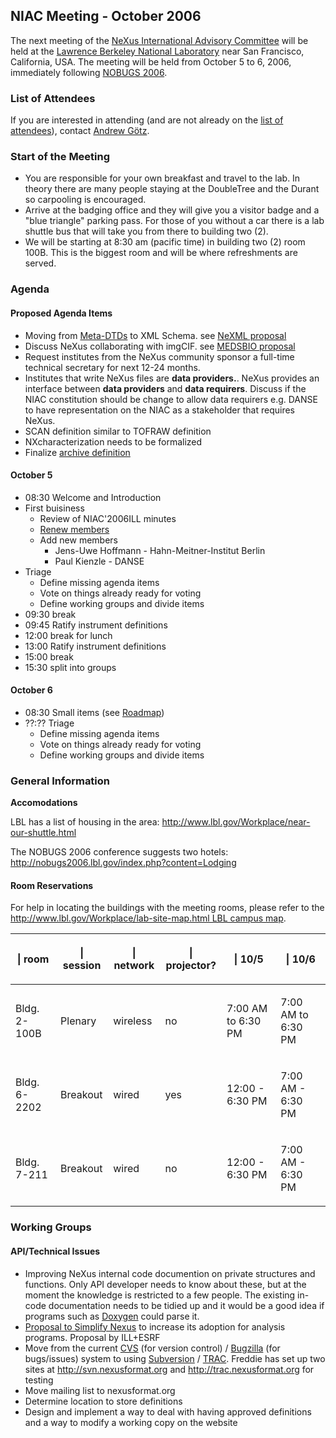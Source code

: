 ==NIAC Meeting - October 2006==
The next meeting of the  [[NIAC | NeXus International Advisory Committee]] will be held at the [http://www.lbl.gov Lawrence Berkeley National Laboratory] near San Francisco, California, USA. The meeting will be held from October 5 to 6, 2006, immediately following [http://nobugs2006.lbl.gov/ NOBUGS 2006].

===List of Attendees===

If you are interested in attending 
(and are not already on the 
[[NIAC2006LBL_attendees|list of attendees]]), 
contact [[User:Andy Gotz|Andrew Götz]].

===Start of the Meeting===

* You are responsible for your own breakfast and travel to the lab. In theory there are many people staying at the DoubleTree and the Durant so carpooling is encouraged.
* Arrive at the badging office and they will give you a visitor badge and a "blue triangle" parking pass. For those of you without a  car there is a lab shuttle bus that will take you from there to building two (2).
* We will be starting at 8:30 am (pacific time) in building two (2) room 100B. This is the biggest room and will be where refreshments are served.

===Agenda===
====Proposed Agenda Items====
* Moving from [[Metaformat|Meta-DTDs]] to XML Schema. see [http://www.webel.com.au/nexml NeXML proposal]
* Discuss NeXus collaborating with imgCIF. see [http://www.medsbio.org/ MEDSBIO proposal] 
* Request institutes from the NeXus community sponsor a full-time technical secretary for next 12-24 months.
* Institutes that write NeXus files are '''data providers.'''. NeXus provides an interface between '''data providers''' and '''data requirers'''. Discuss if the NIAC constitution should be change to allow data requirers e.g. DANSE to have representation on the NIAC as a stakeholder that requires NeXus.
* SCAN definition similar to TOFRAW definition
* NXcharacterization needs to be formalized
* Finalize [[Archive_Definition|archive definition]]

====October 5====
* 08:30 Welcome and Introduction
* First buisiness
** Review of NIAC'2006ILL minutes
** [[Membership Dates|Renew members]]
** Add new members
*** Jens-Uwe Hoffmann - Hahn-Meitner-Institut Berlin
*** Paul Kienzle - DANSE
* Triage
** Define missing agenda items
** Vote on things already ready for voting
** Define working groups and divide items
* 09:30 break
* 09:45 Ratify instrument definitions
* 12:00 break for lunch
* 13:00 Ratify instrument definitions
* 15:00 break
* 15:30 split into groups

====October 6====
* 08:30 Small items (see [[NIAC2006LBL RoadMap|Roadmap]])
* ??:?? Triage
** Define missing agenda items
** Vote on things already ready for voting
** Define working groups and divide items

===General Information===

'''Accomodations'''

LBL has a list of housing in the area:
[http://www.lbl.gov/Workplace/near-our-shuttle.html http://www.lbl.gov/Workplace/near-our-shuttle.html]

The NOBUGS 2006 conference suggests two hotels:
[http://nobugs2006.lbl.gov/index.php?content=Lodging http://nobugs2006.lbl.gov/index.php?content=Lodging]

====Room Reservations====

For help in locating the buildings with the meeting rooms,
please refer to the [[http://www.lbl.gov/Workplace/lab-site-map.html LBL campus map]].

{| {{Tablestyle}}
|-   
! {{Headcellstyle}} | room
! {{Headcellstyle}} | session
! {{Headcellstyle}} | network
! {{Headcellstyle}} | projector?
! {{Headcellstyle}} | 10/5
! {{Headcellstyle}} | 10/6
|-   
! Bldg. 2-100B
| Plenary
| wireless
| no
| 7:00 AM to 6:30 PM
| 7:00 AM to 6:30 PM
|-   
! Bldg. 6-2202
| Breakout
| wired
| yes
| 12:00 - 6:30 PM
| 7:00 AM - 6:30 PM
|-   
! Bldg. 7-211
| Breakout
| wired
| no
| 12:00 - 6:30 PM
| 7:00 AM - 6:30 PM
|}

===Working Groups===

====API/Technical Issues====
* Improving NeXus internal code documention on private structures and functions. Only API developer needs to know about these, but at the moment the knowledge is restricted to a few people. The existing in-code documentation needs to be tidied up and it would be a good idea if programs such as [http://www.stack.nl/~dimitri/doxygen/index.html Doxygen] could parse it.
* [[Proposal to Simplify Nexus]] to increase its adoption for analysis programs. Proposal by ILL+ESRF
* Move from the current [http://www.nongnu.org/cvs/ CVS] (for version control) / [http://www.bugzilla.org/ Bugzilla] (for bugs/issues) system to using [http://subversion.tigris.org/ Subversion] / [http://trac.edgewall.org/ TRAC]. Freddie has set up two sites at [http://svn.nexusformat.org http://svn.nexusformat.org] and [http://trac.nexusformat.org http://trac.nexusformat.org] for testing
* Move mailing list to nexusformat.org
* Determine location to store definitions
* Design and implement a way to deal with having approved definitions and a way to modify a working copy on the website